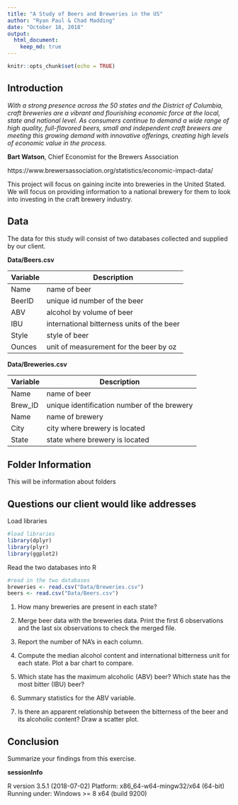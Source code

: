 ```yaml
---
title: "A Study of Beers and Breweries in the US"
author: "Ryan Paul & Chad Madding"
date: "October 18, 2018"
output:
  html_document:
    keep_md: true
---
```


```r
knitr::opts_chunk$set(echo = TRUE)
```

## Introduction

*With a strong presence across the 50 states and the District of Columbia, craft breweries are a vibrant and flourishing economic force at the local, state and national level. As consumers continue to demand a wide range of high quality, full-flavored beers, small and independent craft brewers are meeting this growing demand with innovative offerings, creating high levels of economic value in the process.*

**Bart Watson**, Chief Economist for the Brewers Association

https://www.brewersassociation.org/statistics/economic-impact-data/

This project will focus on gaining incite into breweries in the United Stated. We will focus on providing information to a national brewery for them to look into investing in the craft brewery industry.

## Data

The data for this study will consist of two databases collected and supplied by our client.

**Data/Beers.csv**

| Variable | Description |
| -------- | ----------- |
| Name | name of beer |
| BeerID | unique id number of the beer |
| ABV | alcohol by volume of beer |
| IBU | international bitterness units of the beer |
| Style | style of beer |
| Ounces | unit of measurement for the beer by oz |

**Data/Breweries.csv**

| Variable | Description |
| -------- | ----------- |
| Name | name of beer |
| Brew_ID | unique identification number of the brewery |
| Name | name of brewery |
| City | city where brewery is located |
| State | state where brewery is located |

## Folder Information

This will be information about folders

## Questions our client would like addresses

Load libraries
```r
#load libraries
library(dplyr)
library(plyr)
library(ggplot2)
```


Read the two databases into R
```r
#read in the two databases
breweries <- read.csv("Data/Breweries.csv")
beers <- read.csv("Data/Beers.csv")
```


   1. How many breweries are present in each state?
   
   2. Merge beer data with the breweries data. Print the first 6 observations and the last six observations to check the merged file.
   
   3. Report the number of NA's in each column.
   
   4. Compute the median alcohol content and international bitterness unit for each state. Plot a bar chart to compare.
   
   5. Which state has the maximum alcoholic (ABV) beer? Which state has the most bitter (IBU) beer?
   
   6. Summary statistics for the ABV variable.
   
   7. Is there an apparent relationship between the bitterness of the beer and its alcoholic content? Draw a scatter plot.
   
## Conclusion

Summarize your findings from this exercise.

**sessionInfo**

R version 3.5.1 (2018-07-02)
Platform: x86_64-w64-mingw32/x64 (64-bit)
Running under: Windows >= 8 x64 (build 9200)
